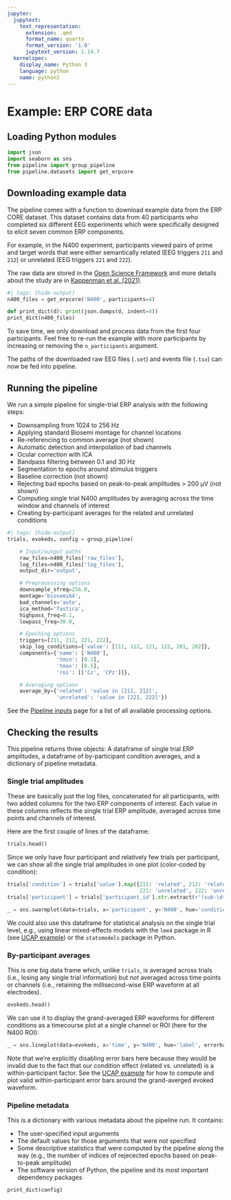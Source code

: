 ```yaml
---
jupyter:
  jupytext:
    text_representation:
      extension: .qmd
      format_name: quarto
      format_version: '1.0'
      jupytext_version: 1.14.7
  kernelspec:
    display_name: Python 3
    language: python
    name: python3
---
```


# Example: ERP CORE data

## Loading Python modules

```python
import json
import seaborn as sns
from pipeline import group_pipeline
from pipeline.datasets import get_erpcore
```

## Downloading example data

The pipeline comes with a function to download example data from the ERP CORE dataset.
This dataset contains data from 40 participants who completed six different EEG experiments which were specifically designed to elicit seven common ERP components.

For example, in the N400 experiment, participants viewed pairs of prime and target words that were either semantically related (EEG triggers `211` and `212`) or unrelated (EEG triggers `221` and `222`).

The raw data are stored in the [Open Science Framework](https://osf.io/29xpq) and more details about the study are in [Kappenman et al. (2021)](https://doi.org/10.1016/j.neuroimage.2020.117465).

```python
#| tags: [hide-output]
n400_files = get_erpcore('N400', participants=4)
```

```python
def print_dict(d): print(json.dumps(d, indent=4))
print_dict(n400_files)
```

To save time, we only download and process data from the first four participants.
Feel free to re-run the example with more participants by increasing or removing the `n_participants` argument.

The paths of the downloaded raw EEG files (`.set`) and events file (`.tsv`) can now be fed into pipeline.

## Running the pipeline

We run a simple pipeline for single-trial ERP analysis with the following steps:

- Downsampling from 1024 to 256 Hz
- Applying standard Biosemi montage for channel locations
- Re-referencing to common average (not shown)
- Automatic detection and interpolation of bad channels
- Ocular correction with ICA
- Bandpass filtering between 0.1 and 30 Hz
- Segmentation to epochs around stimulus triggers
- Baseline correction (not shown)
- Rejecting bad epochs based on peak-to-peak amplitudes > 200 µV (not shown)
- Computing single trial N400 amplitudes by averaging across the time window and channels of interest
- Creating by-participant averages for the related and unrelated conditions

```python
#| tags: [hide-output]
trials, evokeds, config = group_pipeline(

    # Input/output paths
    raw_files=n400_files['raw_files'],
    log_files=n400_files['log_files'],
    output_dir='output',

    # Preprocessing options
    downsample_sfreq=256.0,
    montage='biosemi64',
    bad_channels='auto',
    ica_method='fastica',
    highpass_freq=0.1,
    lowpass_freq=30.0,

    # Epoching options
    triggers=[211, 212, 221, 222],
    skip_log_conditions={'value': [111, 112, 121, 122, 201, 202]},
    components={'name': ['N400'],
                'tmin': [0.3],
                'tmax': [0.5],
                'roi': [['Cz', 'CPz']]},

    # Averaging options
    average_by={'related': 'value in [211, 212]',
                'unrelated': 'value in [221, 222]'})
```

See the [Pipeline inputs](../inputs_py.rst) page for a list of all available processing options.

## Checking the results

This pipeline returns three objects: A dataframe of single trial ERP amplitudes, a dataframe of by-participant condition averages, and a dictionary of pipeline metadata.

### Single trial amplitudes
These are basically just the log files, concatenated for all participants, with two added columns for the two ERP components of interest.
Each value in these columns reflects the single trial ERP amplitude, averaged across time points and channels of interest.

Here are the first couple of lines of the dataframe:

```python
trials.head()
```

Since we only have four participant and relatively few trials per participant, we can show all the single trial amplitudes in one plot (color-coded by condition):

```python
trials['condition'] = trials['value'].map({211: 'related', 212: 'related',
                                           221: 'unrelated', 222: 'unrelated'})
trials['participant'] = trials['participant_id'].str.extract(r'(sub-\d+)')

_ = sns.swarmplot(data=trials, x='participant', y='N400', hue='condition')
```

We could also use this dataframe for statistical analysis on the single trial level, e.g., using linear mixed-effects models with the `lme4` package in R (see [UCAP example](ucap.qmd)) or the `statsmodels` package in Python.

### By-participant averages
This is one big data frame which, unlike `trials`, is averaged across trials (i.e., losing any single trial information) but *not* averaged across time points or channels (i.e., retaining the millisecond-wise ERP waveform at all electrodes).

```python
evokeds.head()
```

We can use it to display the grand-averaged ERP waveforms for different conditions as a timecourse plot at a single channel or ROI (here for the N400 ROI):

```python
_ = sns.lineplot(data=evokeds, x='time', y='N400', hue='label', errorbar=None)
```

Note that we're explicitly disabling error bars here because they would be invalid due to the fact that our condition effect (related vs. unrelated) is a within-participant factor.
See the [UCAP example](ucap.qmd) for how to compute and plot valid within-participant error bars around the grand-averged evoked waveform.

### Pipeline metadata

This is a dictionary with various metadata about the pipeline run.
It contains:

- The user-specified input arguments
- The default values for those arguments that were not specified
- Some descriptive statistics that were computed by the pipeline along the way
  (e.g., the number of indices of rejecected epochs based on peak-to-peak amplitude)
- The software version of Python, the pipeline and its most important dependency packages

```python
print_dict(config)
```

